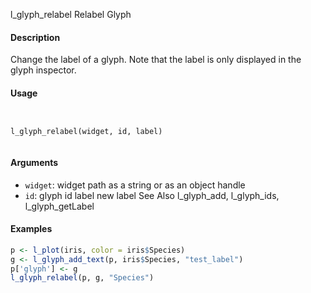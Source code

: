 
l_glyph_relabel Relabel Glyph

#### Description 

Change the label of a glyph. Note that the label is only displayed in the glyph inspector.

#### Usage
<pre><code>

l_glyph_relabel(widget, id, label)

</code></pre>
#### Arguments 

* ``widget``: widget path as a string or as an object handle
* ``id ``:   glyph id
label new label
See Also
l_glyph_add, l_glyph_ids, l_glyph_getLabel

#### Examples 
```r
p <- l_plot(iris, color = iris$Species)
g <- l_glyph_add_text(p, iris$Species, "test_label")
p['glyph'] <- g
l_glyph_relabel(p, g, "Species")
```
